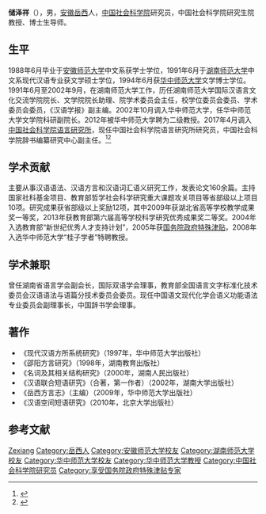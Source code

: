 {{Infobox person
| name                = 储泽祥
| gender              = 男
| birth_date          = {{birth year and age|1966|10|}}
| birth_place         = {{CHN}}[[安徽省|安徽省]][[岳西县|岳西县]]
| residence           = {{CHN}}[[北京市|北京市]]
| nationality         = {{PRC}}
| alma_mater          = [[安徽师范大学|安徽师范大学]]<br />[[湖南师范大学|湖南师范大学]]<br />[[华中师范大学|华中师范大学]]
| agent               = [[中国社会科学院语言研究所|中国社会科学院语言研究所]]
| research            = 汉语语法、汉语方言、汉语词汇语义
| occupation          = [[教授|教授]]
| awards              = {{awards|award=教育部人文社科二等奖|year=2013年}}
}}

'''储泽祥'''（{{bd|1966年|10月}}），男，[[安徽省|安徽]][[岳西县|岳西]]人，[[中国社会科学院|中国社会科学院]]研究员，中国社会科学院研究生院教授、博士生导师。

== 生平 ==
1988年6月毕业于[[安徽师范大学|安徽师范大学]]中文系获学士学位，1991年6月于[[湖南师范大学|湖南师范大学]]中文系现代汉语专业获文学硕士学位，1994年6月获[[华中师范大学|华中师范大学]]文学博士学位。1991年6月至2002年9月，在湖南师范大学工作，历任湖南师范大学国际汉语言文化交流学院院长、文学院院长助理、院学术委员会主任，校学位委员会委员、学术委员会委员，《汉语学报》副主编。2002年10月调入华中师范大学，任华中师范大学文学院科研副院长。2012年被华中师范大学聘为二级教授。2017年4月调入[[中国社会科学院语言研究所|中国社会科学院语言研究所]]，现任中国社会科学院语言研究所研究员，中国社会科学院辞书编纂研究中心副主任。<ref>{{cite web|url=http://www.zgkjcx.com/Article/ShowArticle.asp?ArticleID=7328|title=储泽祥——汉语方言和汉语语用学专家|publisher=科技创新网|accessdate=2021-01-17|archive-date=2021-01-24|archive-url=https://web.archive.org/web/20210124121223/http://www.zgkjcx.com/Article/ShowArticle.asp?ArticleID=7328}}</ref><ref>{{cite web|url=http://www.cssn.cn/yyx/yyx_xzzc/201906/t20190614_4918211.shtml|title=学者之窗 储泽祥|publisher=中国社会科学网|accessdate=2022-05-11|archive-date=2021-07-10|archive-url=https://web.archive.org/web/20210710000007/http://www.cssn.cn/yyx/yyx_xzzc/201906/t20190614_4918211.shtml}}</ref>

== 学术贡献 ==
主要从事汉语语法、汉语方言和汉语词汇语义研究工作，发表论文160余篇。主持国家社科基金项目、教育部哲学社会科学研究重大课题攻关项目等省部级以上项目10项。研究成果获省部级以上奖励12项，其中2009年获湖北省高等学校教学成果奖一等奖，2013年获教育部第六届高等学校科学研究优秀成果奖二等奖。2004年入选教育部“新世纪优秀人才支持计划”，2005年获[[国务院政府特殊津贴|国务院政府特殊津贴]]，2008年入选华中师范大学“桂子学者”特聘教授。

== 学术兼职 ==
曾任湖南省语言学会副会长，国际双语学会理事，教育部全国语言文字标准化技术委员会汉语语法与语篇分技术委员会委员。现任中国语文现代化学会语义功能语法专业委员会副理事长，中国辞书学会理事。

== 著作 ==
* 《现代汉语方所系统研究》（1997年，华中师范大学出版社）
* 《邵阳方言研究》（1998年，湖南教育出版社）
* 《名词及其相关结构研究》（2000年，湖南人民出版社）
* 《汉语联合短语研究》（合著，第一作者）（2002年，湖南大学出版社）
* 《岳西方言志》（主编）（2009年，华中师范大学出版社）
* 《汉语空间短语研究》（2010年，北京大学出版社）

== 参考文献 ==
{{Reflist}}

{{Authority control}}
{{DEFAULTSORT:Chu储}}
[[Category:储姓|Zexiang]]
[[Category:岳西人|Category:岳西人]]
[[Category:安徽师范大学校友|Category:安徽师范大学校友]]
[[Category:湖南师范大学校友|Category:湖南师范大学校友]]
[[Category:华中师范大学校友|Category:华中师范大学校友]]
[[Category:华中师范大学教授|Category:华中师范大学教授]]
[[Category:中国社会科学院研究员|Category:中国社会科学院研究员]]
[[Category:享受国务院政府特殊津贴专家|Category:享受国务院政府特殊津贴专家]]